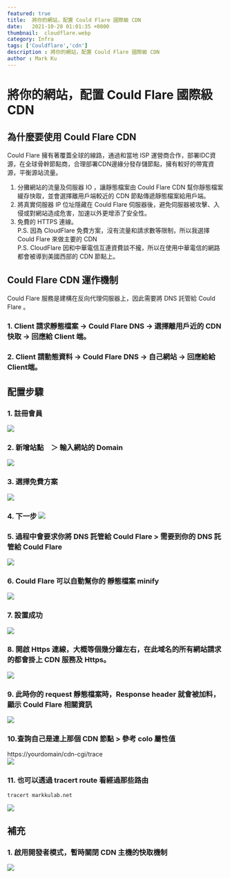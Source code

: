 ```yaml
---
featured: true
title:  將你的網站，配置 Could Flare 國際級 CDN
date:   2021-10-28 01:01:35 +0800
thumbnail:  cloudflare.webp
category: Infra
tags: ['Couldflare','cdn']
description : 將你的網站，配置 Could Flare 國際級 CDN
author : Mark Ku
---
```

# 將你的網站，配置 Could Flare 國際級 CDN

## 為什麼要使用 Could Flare CDN  
Could Flare 擁有著覆蓋全球的線路，通過和當地 ISP 運營商合作，部署IDC資源，在全球骨幹節點商，合理部署CDN邊緣分發存儲節點，擁有較好的帶寬資源，平衡源站流量。

1. 分攤網站的流量及伺服器 IO ，讓靜態檔案由 Could Flare CDN 幫你靜態檔案緩存快取，並會選擇離用戶端較近的 CDN 節點傳遞靜態檔案給用戶端。
2. 將真實伺服器 IP 位址隱藏在 Could Flare 伺服器後，避免伺服器被攻擊、入侵或對網站造成危害，加速以外更增添了安全性。
3. 免費的 HTTPS 連線。  
P.S. 因為 CloudFlare 免費方案，沒有流量和請求數等限制，所以我選擇 Could Flare 來做主要的 CDN  
P.S. CloudFlare 因和中華電信互連資費談不攏，所以在使用中華電信的網路都會被導到美國西部的 CDN 節點上。  


## Could Flare CDN 運作機制
Could Flare 服務是建構在反向代理伺服器上，因此需要將 DNS 託管給 Could Flare 。
### 1. Client 請求靜態檔案 -> Could Flare DNS -> 選擇離用戶近的 CDN 快取 -> 回應給 Client 端。
### 2. Client 請動態資料 -> Could Flare DNS -> 自己網站 -> 回應給給 Client端。

## 配置步驟
### 1. 註冊會員  
![](https://i.imgur.com/4rAccQO.png)

### 2. 新增站點　＞ 輸入網站的 Domain  
![](https://i.imgur.com/uxdnRvH.png)

### 3. 選擇免費方案  
![](https://i.imgur.com/mcH7KVR.png)

### 4. 下一步  ![](https://i.imgur.com/G98ERUQ.png)

### 5. 過程中會要求你將 DNS 託管給 Could Flare > 需要到你的 DNS 託管給 Could Flare  
![](https://i.imgur.com/jarLmpq.png)

### 6. Could Flare 可以自動幫你的 靜態檔案 minify  
![](https://i.imgur.com/8eWD8hJ.png)

### 7. 設置成功  
![](https://i.imgur.com/qW6E43t.png)

### 8. 開啟 Https 連線，大概等個幾分鐘左右，在此域名的所有網站請求的都會掛上 CDN 服務及 Https。
![](https://i.imgur.com/6dryM1r.png)

### 9. 此時你的 request 靜態檔案時，Response header 就會被加料，顯示 Could Flare 相關資訊  
![](https://i.imgur.com/GAxpONP.png)

### 10.查詢自己是連上那個 CDN 節點 > 參考 colo 屬性值  
https://yourdomain/cdn-cgi/trace  
![](https://i.imgur.com/cPHqyky.png)

### 11. 也可以透過 tracert route 看經過那些路由
```
tracert markkulab.net
```
![](https://i.imgur.com/ktNI0pA.png)

## 補充
### 1. 啟用開發者模式，暫時關閉 CDN 主機的快取機制
![](https://i.imgur.com/3IelT6S.png)

